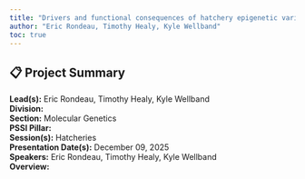 ```yaml
---
title: "Drivers and functional consequences of hatchery epigenetic variation"
author: "Eric Rondeau, Timothy Healy, Kyle Wellband"
toc: true
---
```


## 📋 Project Summary

**Lead(s):** Eric Rondeau, Timothy Healy, Kyle Wellband  
**Division:**   
**Section:** Molecular Genetics  
**PSSI Pillar:**   
**Session(s):** Hatcheries  
**Presentation Date(s):** December 09, 2025  
**Speakers:** Eric Rondeau, Timothy Healy, Kyle Wellband  
**Overview:**  
   

